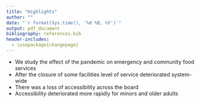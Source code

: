 ```yaml
---
title: "Highlights"
author: ""
date: "`r format(Sys.time(), '%d %B, %Y')`"
output: pdf_document
bibliography: references.bib
header-includes:
  - \usepackage{changepage}
---
```


- We study the effect of the pandemic on emergency and community food services 
- After the closure of some facilities level of service deteriorated system-wide
- There was a loss of accessibility across the board
- Accessibility deteriorated more rapidly for minors and older adults